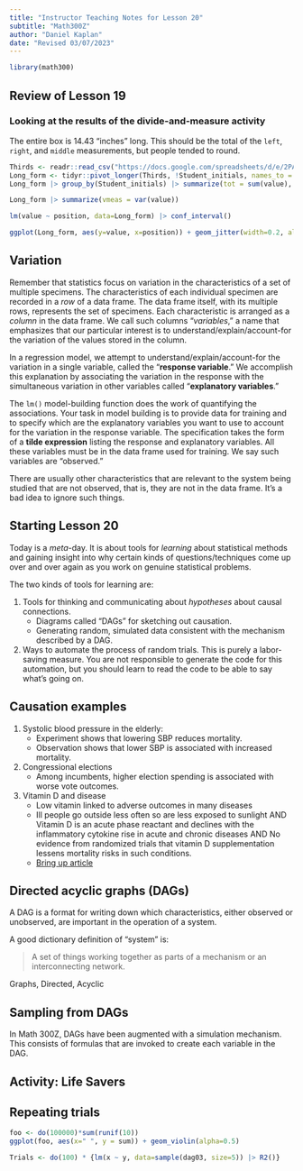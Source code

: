 ```yaml
---
title: "Instructor Teaching Notes for Lesson 20"
subtitle: "Math300Z"
author: "Daniel Kaplan"
date: "Revised 03/07/2023"
---
```



```r
library(math300)
```

## Review of Lesson 19

### Looking at the results of the divide-and-measure activity

The entire box is 14.43 "inches" long. This should be the total of the `left`, `right`, and `middle` measurements, but people tended to round.

```r
Thirds <- readr::read_csv("https://docs.google.com/spreadsheets/d/e/2PACX-1vT_asFV5LD312bYaGgHK3F91kgLVSiaQpNhggDilfPKAiDBNz9iueOiYWKgAtRRwkFlOz6U9znbiMGK/pub?gid=0&single=true&output=csv")
Long_form <- tidyr::pivot_longer(Thirds, !Student_initials, names_to = "position")
Long_form |> group_by(Student_initials) |> summarize(tot = sum(value), v = var(value))

Long_form |> summarize(vmeas = var(value))

lm(value ~ position, data=Long_form) |> conf_interval()

ggplot(Long_form, aes(y=value, x=position)) + geom_jitter(width=0.2, alpha=0.5)
```
## Variation

Remember that statistics focus on variation in the characteristics of a set of multiple specimens. The characteristics of each individual specimen are recorded in a *row* of a data frame. The data frame itself, with its multiple rows, represents the set of specimens. Each characteristic is arranged as a *column* in the data frame. We call such columns "*variables*," a name that emphasizes that our particular interest is to understand/explain/account-for the variation of the values stored in the column.

In a regression model, we attempt to understand/explain/account-for the variation in a single variable, called the "**response variable**." We accomplish this explanation by associating the variation in the response with the simultaneous variation in other variables called "**explanatory variables**." 

The `lm()` model-building function does the work of quantifying the associations. Your task in model building is to provide data for training and to specify which are the explanatory variables you want to use to account for the variation in the response variable. The specification takes the form of a **tilde expression** listing the response and explanatory variables. All these variables must be in the data frame used for training. We say such variables are "observed."

There are usually other characteristics that are relevant to the system being studied that are not observed, that is, they are not in the data frame. It's a bad idea to ignore such things.

## Starting Lesson 20


Today is a *meta*-day. It is about tools for *learning* about statistical methods and gaining insight into why certain kinds of questions/techniques come up over and over again as you work on genuine statistical problems.

The two kinds of tools for learning are:

1. Tools for thinking and communicating about *hypotheses* about causal connections.
    - Diagrams called "DAGs" for sketching out causation.
    - Generating random, simulated data consistent with the mechanism described by a DAG.

2. Ways to automate the process of random trials. This is purely a labor-saving measure. You are not responsible to generate the code for this automation, but you should learn to read the code to be able to say what's going on. 

## Causation examples

1. Systolic blood pressure in the elderly:
    - Experiment shows that lowering SBP reduces mortality.
    - Observation shows that lower SBP is associated with increased mortality.
    
2. Congressional elections
    - Among incumbents, higher election spending is associated with worse vote outcomes.
    
3. Vitamin D and disease
    - Low vitamin linked to adverse outcomes in many diseases
    - Ill people go outside less often so are less exposed to sunlight AND Vitamin D is an acute phase reactant and declines with the inflammatory cytokine rise in acute and chronic diseases AND No evidence from randomized trials that vitamin D supplementation lessens mortality risks in such conditions.
    - [Bring up article](../www/vitamin-D.pdf)
    

## Directed acyclic graphs (DAGs)

A DAG is a format for writing down which characteristics, either observed or unobserved, are important in the operation of a system. 

A good dictionary definition of "system" is:

> A set of things working together as parts of a mechanism or an interconnecting network. 


Graphs, Directed, Acyclic


## Sampling from DAGs

In Math 300Z, DAGs have been augmented with a simulation mechanism. This consists of formulas that are invoked to create each variable in the DAG.

## Activity: Life Savers

## Repeating trials

```r
foo <- do(100000)*sum(runif(10))
ggplot(foo, aes(x=" ", y = sum)) + geom_violin(alpha=0.5)
```


```r
Trials <- do(100) * {lm(x ~ y, data=sample(dag03, size=5)) |> R2()}
```


